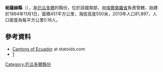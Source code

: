 '''帕薩赫縣'''（{{lang-es|Cantón Pasaje}}），是[[厄瓜多爾|厄瓜多爾]]的縣份，位於該國南部，由[[埃爾奧羅省|埃爾奧羅省]]負責管轄，始建於1894年11月1日，面積451平方公里，海拔高度550米，2013年人口81,897，人口密度為每平方公里0.18人。

==參考資料==
*[http://www.statoids.com/yec.html Cantons of Ecuador] {{Wayback|url=http://www.statoids.com/yec.html |date=20110628180130 }} at statoids.com
*[http://www.ecuadorencifras.gob.ec/resultados/] {{Wayback|url=http://www.ecuadorencifras.gob.ec/resultados/ |date=20170724030253 }}

{{厄瓜多爾縣份}}

[[Category:厄瓜多爾縣份|Category:厄瓜多爾縣份]]


{{Ecuador-geo-stub}}